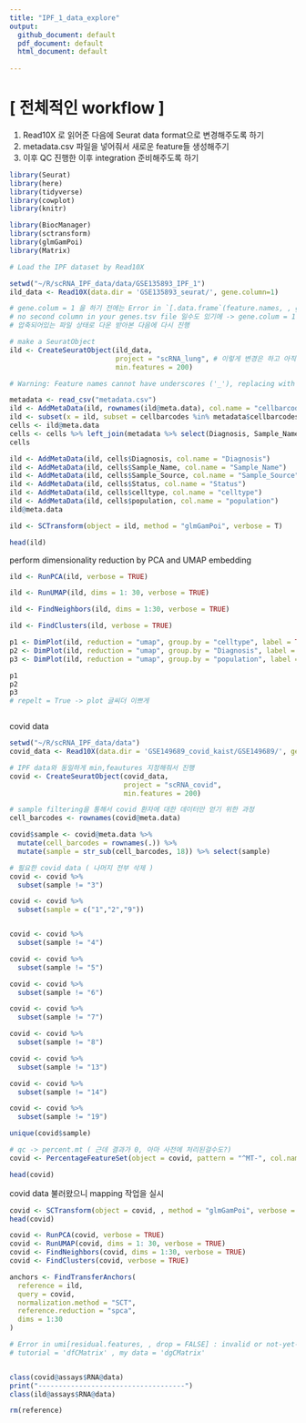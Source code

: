 ```yaml
---
title: "IPF_1_data_explore"
output:
  github_document: default
  pdf_document: default
  html_document: default
  
---
```


# [ 전체적인 workflow ]

1. Read10X 로 읽어준 다음에 Seurat data format으로 변경해주도록 하기 
1. metadata.csv 파일을 넣어줘서 새로운 feature들 생성해주기 
1. 이후 QC 진행한 이후 integration 준비해주도록 하기 

```r
library(Seurat)
library(here)
library(tidyverse)
library(cowplot)
library(knitr)

library(BiocManager)
library(sctransform)
library(glmGamPoi)
library(Matrix)
```

```r
# Load the IPF dataset by Read10X

setwd("~/R/scRNA_IPF_data/data/GSE135893_IPF_1")
ild_data <- Read10X(data.dir = 'GSE135893_seurat/', gene.column=1) 

# gene.colum = 1 을 하기 전에는 Error in `[.data.frame`(feature.names, , gene.column) :    undefined columns selected error 발생 
# no second column in your genes.tsv file 일수도 있기에 -> gene.colum = 1 을 통해서 Read10X 생성 
# 압축되어있는 파일 상태로 다운 받아본 다음에 다시 진행 
```

```r
# make a SeuratObject 
ild <- CreateSeuratObject(ild_data,
                          project = "scRNA_lung", # 이렇게 변경은 하고 아직 run은 돌리지 않음 
                          min.features = 200)

# Warning: Feature names cannot have underscores ('_'), replacing with dashes ('-')

```
```r
metadata <- read_csv("metadata.csv")
ild <- AddMetaData(ild, rownames(ild@meta.data), col.name = "cellbarcodes")
ild <- subset(x = ild, subset = cellbarcodes %in% metadata$cellbarcodes)
cells <- ild@meta.data
cells <- cells %>% left_join(metadata %>% select(Diagnosis, Sample_Name, Sample_Source, Status, celltype, population, cellbarcodes), by = "cellbarcodes")
cells
```

```r
ild <- AddMetaData(ild, cells$Diagnosis, col.name = "Diagnosis")
ild <- AddMetaData(ild, cells$Sample_Name, col.name = "Sample_Name")
ild <- AddMetaData(ild, cells$Sample_Source, col.name = "Sample_Source")
ild <- AddMetaData(ild, cells$Status, col.name = "Status")
ild <- AddMetaData(ild, cells$celltype, col.name = "celltype")
ild <- AddMetaData(ild, cells$population, col.name = "population")
ild@meta.data
```

```r
ild <- SCTransform(object = ild, method = "glmGamPoi", verbose = T)
```

```r
head(ild)
```

perform dimensionality reduction by PCA and UMAP embedding 
```r
ild <- RunPCA(ild, verbose = TRUE)
```

```r
ild <- RunUMAP(ild, dims = 1: 30, verbose = TRUE)
```

```r
ild <- FindNeighbors(ild, dims = 1:30, verbose = TRUE)
```

```r
ild <- FindClusters(ild, verbose = TRUE)
```

```r
p1 <- DimPlot(ild, reduction = "umap", group.by = "celltype", label = TRUE, label.size = 3, repel = TRUE) + NoLegend() + coord_fixed(ratio = 0.5)
p2 <- DimPlot(ild, reduction = "umap", group.by = "Diagnosis", label = TRUE, label.size = 3, repel = TRUE) + coord_fixed(ratio = 0.5)
p3 <- DimPlot(ild, reduction = "umap", group.by = "population", label = TRUE, label.size = 3, repel = TRUE) + coord_fixed(ratio = 0.5)

p1
p2
p3
# repelt = True -> plot 글씨더 이쁘게
```
```r

```

covid data 
```r
setwd("~/R/scRNA_IPF_data/data")
covid_data <- Read10X(data.dir = 'GSE149689_covid_kaist/GSE149689/', gene.column=1)

# IPF data와 동일하게 min,feautures 지정해줘서 진행 
covid <- CreateSeuratObject(covid_data,
                            project = "scRNA_covid",
                            min.features = 200)

# sample filtering을 통해서 covid 환자에 대한 데이터만 얻기 위한 과정 
cell_barcodes <- rownames(covid@meta.data)

covid$sample <- covid@meta.data %>% 
  mutate(cell_barcodes = rownames(.)) %>% 
  mutate(sample = str_sub(cell_barcodes, 18)) %>% select(sample) 

# 필요한 covid data ( 나머지 전부 삭제 ) 
covid <- covid %>% 
  subset(sample != "3")

covid <- covid %>% 
  subset(sample = c("1","2","9"))


covid <- covid %>% 
  subset(sample != "4")

covid <- covid %>% 
  subset(sample != "5")

covid <- covid %>% 
  subset(sample != "6")

covid <- covid %>% 
  subset(sample != "7")

covid <- covid %>% 
  subset(sample != "8")

covid <- covid %>% 
  subset(sample != "13")

covid <- covid %>% 
  subset(sample != "14")

covid <- covid %>% 
  subset(sample != "19")

unique(covid$sample)

# qc -> percent.mt ( 근데 결과가 0, 아마 사전에 처리된걸수도?) 
covid <- PercentageFeatureSet(object = covid, pattern = "^MT-", col.name = "percent.mt")

head(covid)
```

covid data 불러왔으니 mapping 작업을 실시 
```r
covid <- SCTransform(object = covid, , method = "glmGamPoi", verbose = T)
head(covid)
```


```r
covid <- RunPCA(covid, verbose = TRUE)
covid <- RunUMAP(covid, dims = 1: 30, verbose = TRUE)
covid <- FindNeighbors(covid, dims = 1:30, verbose = TRUE)
covid <- FindClusters(covid, verbose = TRUE)
```



```r
anchors <- FindTransferAnchors(
  reference = ild,
  query = covid,
  normalization.method = "SCT",
  reference.reduction = "spca",
  dims = 1:30
)

# Error in umi[residual.features, , drop = FALSE] : invalid or not-yet-implemented 'Matrix' subsetting
# tutorial = 'dfCMatrix' , my data = 'dgCMatrix' 



```

```r
class(covid@assays$RNA@data)
print("------------------------------------")
class(ild@assays$RNA@data)
```


```r
rm(reference)
```



















